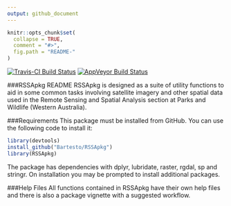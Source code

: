 ```yaml
---
output: github_document
---
```


<!-- README.md is generated from README.Rmd. Please edit that file -->

```r
knitr::opts_chunk$set(
  collapse = TRUE,
  comment = "#>",
  fig.path = "README-"
)
```
[![Travis-CI Build Status](https://travis-ci.org/Bartesto/RSSApkg.svg?branch=master)](https://travis-ci.org/Bartesto/RSSApkg)
[![AppVeyor Build Status](https://ci.appveyor.com/api/projects/status/github/Bartesto/RSSApkg?branch=master&svg=true)](https://ci.appveyor.com/project/Bartesto/RSSApkg)


###RSSApkg README
RSSApkg is designed as a suite of utility functions to aid in some common tasks
involving satellite imagery and other spatial data used in the Remote Sensing 
and Spatial Analysis section at Parks and Wildlife (Western Australia).

###Requirements
This package must be installed from GitHub. You can use the following code to 
install it:
```r
library(devtools)
install_github("Bartesto/RSSApkg")
library(RSSApkg)
```

The package has dependencies with dplyr, lubridate, raster, rgdal, sp and 
stringr. On installation you may be prompted to install additional packages.

###Help Files
All functions contained in RSSApkg have their own help files and there is also a 
package vignette with a suggested workflow.
